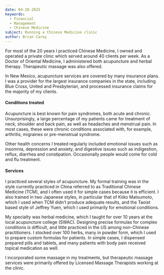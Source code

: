 ```yaml
---
date: 04-28-2025
keywords: 
  - Financial
  - Management
  - Chinese Medicine
subject: Running a Chinese Medicine clinic
author: Brian Carey
---
```


For most of the 20 years I practiced Chinese Medicine, I owned and operated a private clinic which served around 40 clients per week. As a Doctor of Oriental Medicine, I administered both acupuncture and herbal therapy. Therapeutic massage was also offered.

In New Mexico, acupuncture services are covered by many insurance plans. I was a provider for the largest insurance companies in the state, including Blue Cross, United and Presbyterian, and processed insurance claims for the majority of my clients.

#### Conditions treated

Acupuncture is best known for pain syndromes, both acute and chronic. Unsurprisingly, a large percentage of my patients came for treatment of neck, shoulder and back pain, as well as headaches and menstrual pain. In most cases, these were chronic conditions associated with, for example, arthritis, migraines or pre-menstrual syndrome. 

Other health concerns I treated regularly included emotional issues such as insomnia, depression and anxiety, and digestive issues such as indigestion, reflux, diarrhea and constipation. Occasionally people would come for cold and flu treatment.

#### Services

I practiced several styles of acupuncture. My formal training was in the style currently practiced in China referred to as Traditional Chinese Medicine (TCM), and I often used it for simple cases because it is efficient. I also trained in two Japanese styles, in particular that of Kiiko Matsumoto, which I used when TCM didn't produce adequate results, and the Taoist based style of Jeffrey Yuen, which I used primarily for emotional conditions.

My specialty was herbal medicine, which I taught for over 10 years at the local acupuncture college (SWAC). Designing precise formulas for complex conditions is difficult, and little practiced in the US among non-Chinese practitioners. I stocked over 100 herbs, many in powder form, which I used to prepare custom formulas for patients. In simple cases, I dispensed prepared pills and tablets, and many patients with body pain received topical medication as well.

I incorporated some massage in my treatments, but therapeutic massage services were primarily offered by Licensed Massage Therapists working at the clinic.
